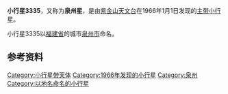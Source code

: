 {{Infobox Planet  
| name = 3335 Quanzhou
| image = 
| caption = 
| discovery=yes | physical_characteristics = yes | bgcolour=#FFFFC0
| discovery_ref = 
| discoverer = [[紫金山天文台|紫金山天文台]]
| discovery_site = [[南京|南京]]
| discovered =  1966年1月1日
| mp_name = 3335
| alt_names = 1966 AA
| named_after = [[泉州市|泉州市]]
| mp_category=[[小行星带|主带]]
| orbit_ref = <ref>[http://ssd.jpl.nasa.gov/sbdb.cgi?sstr=3335+Quanzhou JPL Small-Body Database 3335 Quanzhou (1966 AA)]</ref>
| epoch = 2011年8月27日
| semimajor=
| perihelion=2.2826422[[天文单位|AU]]
| aphelion= 2.6125121AU
| eccentricity = 0.1262654
| period = 1542.3605468[[日|地球日]] 
| inclination=13.29224[[角度|°]]
| asc_node=278.25134°
| arg_peri=178.89784°
| mean_anomaly=310.90017°
| avg_speed=
 | dimensions=
 | mass=
 | density=
 | surface_grav=
 | escape_velocity=
 | rotation= 4.968小时
 | spectral_type=
 | magnitude= 11.6
 | abs_magnitude=
 | albedo=
 | single_temperature=
}}
'''小行星3335'''，又称为'''泉州星'''，是由[[紫金山天文台|紫金山天文台]]在1966年1月1日发现的[[小行星带|主带]][[小行星|小行星]]。

小行星3335以[[福建省|福建省]]的城市[[泉州市|泉州市]]命名。

== 参考资料 ==
{{Reflist}}

{{Minor Planet Number|(3334)[[小行星3334|小行星3334]]|(3336)[[小行星3336|小行星3336]]}}

[[Category:小行星带天体|Category:小行星带天体]]
[[Category:1966年发现的小行星|Category:1966年发现的小行星]]
[[Category:泉州|Category:泉州]]
[[Category:以地名命名的小行星|Category:以地名命名的小行星]]